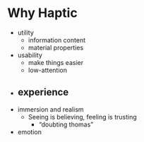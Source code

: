 # Why Haptic {#whyhaptic}

- utility
  - information content
  - material properties
- usability
  - make things easier
  - low-attention
- experience
  - 
- immersion and realism
  - Seeing is believing, feeling is trusting
    - "doubting thomas"
- emotion

